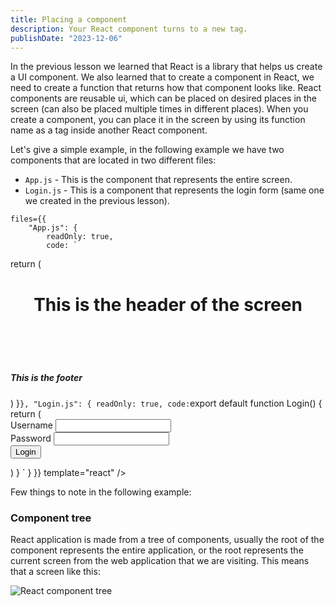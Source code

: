 ```yaml
---
title: Placing a component
description: Your React component turns to a new tag.
publishDate: "2023-12-06"
---
```


In the <Link className="duration-100 leading-normal transition ease-in hover:border-opacity-100 border-opacity-0 inline border-link border-b text-green" href="/en/course/react/component">previous lesson</Link> we learned that React is a library that helps us create a UI component.
We also learned that to create a component in React, we need to create a function that returns how that component looks like.
React components are reusable ui, which can be placed on desired places in the screen (can also be placed multiple times in different places).
When you create a component, you can place it in the screen by using its function name as a tag inside another React component.

Let's give a simple example, in the following example we have two components that are located in two different files:
- `App.js` - This is the component that represents the entire screen.
- `Login.js` - This is a component that represents the login form (same one we created in the previous lesson).

<div className="mt-5">
<Sandpack 
	
	files={{
		"App.js": {
			readOnly: true,
			code: `

  return (
		<div>
			<header>
				<h1>This is the header of the screen</h1>				
			</header>
			<Login />
			<footer>
				<h5>This is the footer</h5>
			</footer>
		</div>
  )
}`
		},
		"Login.js": {
			readOnly: true,
			code: `export default function Login() {
	return (
		<form>
			<div>
				<label>Username</label>
				<input type="text" />
			</div>
			<div>
				<label>Password</label>
				<input type="password" />
			</div>
			<div>
				<button type="submit">Login</button>
			</div>
		</form>
	)
}
`
		}
	}}
	template="react" 
/>
</div>

Few things to note in the following example:

### Component tree

React application is made from a tree of components, usually the root of the component represents the entire application, or the root represents the current screen from the web application that we are visiting. This means that a screen like this:

![React component tree](https://raw.githubusercontent.com/ywarezk/academeez/main/content/en/course/react/component-tag/tree.png)